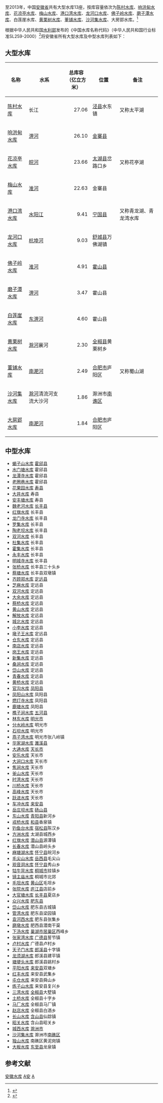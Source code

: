 至2013年，中国[[安徽省|安徽省]]共有大型水库13座，按库容量依次为[[陈村水库|陈村水库]]、[[响洪甸水库|响洪甸水库]]、[[花凉亭水库|花凉亭水库]]、[[梅山水库|梅山水库]]、[[港口湾水库|港口湾水库]]、[[龙河口水库|龙河口水库]]、[[佛子岭水库|佛子岭水库]]、[[磨子潭水库|磨子潭水库]]、白莲崖水库、[[黄栗树水库|黄栗树水库]]、[[董铺水库|董铺水库]]、[[沙河集水库|沙河集水库]]、大房郢水库。<ref name="2013年大型水库一览表">{{cite web |url=http://www.waterinfo.com.cn/sltj/Document/49124/49124.html |title=2013年大型水库一览表 |accessdate=2010-04-12 |author= |publisher=水利部发展研究中心 |language=zh-hans |deadurl=yes |archiveurl=https://web.archive.org/web/20110830142957/http://www.waterinfo.com.cn/sltj/Document/49124/49124.html |archivedate=2011-08-30 }}</ref>

根据中华人民共和国[[水利部|水利部]]发布的《中国水库名称代码》（中华人民共和国行业标准SL259-2000）<ref>{{Cite web |url=http://www.tsdh.net/%E6%B0%B4%E5%88%A9%E6%96%87%E7%8C%AE%E6%B1%87%E7%BC%96/PDF%E6%96%87%E6%A1%A3/%E4%B8%AD%E5%9B%BD%E6%B0%B4%E5%BA%93%E5%90%8D%E7%A7%B0%E4%BB%A3%E7%A0%81.pdf |title=存档副本 |access-date=2021-09-07 |archive-date=2015-05-05 |archive-url=https://web.archive.org/web/20150505182029/http://www.tsdh.net/%E6%B0%B4%E5%88%A9%E6%96%87%E7%8C%AE%E6%B1%87%E7%BC%96/PDF%E6%96%87%E6%A1%A3/%E4%B8%AD%E5%9B%BD%E6%B0%B4%E5%BA%93%E5%90%8D%E7%A7%B0%E4%BB%A3%E7%A0%81.pdf |dead-url=yes }}</ref>将安徽省所有大型水库及中型水库列表如下：

== 大型水库 ==

{| class="wikitable sortable"
|-
!名称!!水系!!总库容<br/>（亿立方米）!!位置!!class="unsortable"|备注
|-
![[陈村水库|陈村水库]]
|长江
|align="right"|27.06
|[[泾县|泾县]]水东镇
|又称太平湖
|-
![[响洪甸水库|响洪甸水库]]
|[[淠河|淠河]]
|align="right"|26.10
|[[金寨县|金寨县]]
|
|-
![[花凉亭水库|花凉亭水库]]
|[[皖河|皖河]]
|align="right"|23.66
|[[太湖县|太湖县]]岔路口乡
|又称花亭湖
|-
![[梅山水库|梅山水库]]
|[[淮河|淮河]]
|align="right"|22.63
|金寨县
|
|-
![[港口湾水库|港口湾水库]]
|[[水阳江|水阳江]]
|align="right"|9.41
|[[宁国县|宁国县]]
|又称青龙湖、青龙湾水库
|-
![[龙河口水库|龙河口水库]]
|[[杭埠河|杭埠河]]
|align="right"|9.03
|[[舒城县|舒城县]]万佛湖镇
|
|-
![[佛子岭水库|佛子岭水库]]
|[[淮河|淮河]]
|align="right"|4.91
|[[霍山县|霍山县]]
|
|-
![[磨子潭水库|磨子潭水库]]
|[[淠河|淠河]]
|align="right"|3.47
|霍山县
|-
![[白莲崖水库|白莲崖水库]]
|[[东淠河|东淠河]]
|align="right"|4.60
|霍山县
|
|-
![[黄栗树水库|黄栗树水库]]
|[[滁河|滁河]]襄河
|align="right"|2.30
|[[全椒县|全椒县]]黄栗树乡
|
|-
![[董铺水库|董铺水库]]
|[[南淝河|南淝河]]
|align="right"|2.49
|[[合肥市|合肥市]]庐阳区
|又称蜀山湖
|-
![[沙河集水库|沙河集水库]]
|[[滁河|滁河]]清流河支流大沙河
|align="right"|1.86
|滁洲市[[南谯区|南谯区]]
|
|-
![[大房郢水库|大房郢水库]]
|[[南淝河|南淝河]]
|align="right"|1.84
|[[合肥市|合肥市]]庐阳区
|
|}

== 中型水库 ==
*[[蝎子山水库|蝎子山水库]] [[霍邱县|霍邱县]]
*[[水门塘水库|水门塘水库]] 霍邱县
*[[龙潭寺水库|龙潭寺水库]] 霍邱县
*[[老圈巷水库|老圈巷水库]] 霍邱县
*[[花果园水库|花果园水库]] [[寿县|寿县]]
*[[大井水库|大井水库]] 寿县
*[[安丰塘水库|安丰塘水库]] 寿县
*[[魏老河水库|魏老河水库]] [[长丰县|长丰县]]
*[[红旗水库|红旗水库]] 长丰县
*[[龙门寺水库|龙门寺水库]] 长丰县
*[[罗集水库|罗集水库]] 长丰县
*[[陶老坝水库|陶老坝水库]] 长丰县
*[[双河水库|双河水库]] 长丰县
*[[杜集水库|杜集水库]] 长丰县
*[[霍集水库|霍集水库]] 长丰县
*[[永丰水库|永丰水库]] 长丰县
*[[明城寺水库|明城寺水库]] 长丰县
*[[张桥水库|张桥水库]] 长丰县三十头乡
*[[蔡塘水库|蔡塘水库]] 长丰县双墩镇
*[[齐顾郑水库|齐顾郑水库]] [[定远县|定远县]]
*[[芝麻水库|芝麻水库]] 定远县
*[[双河水库|双河水库]] 定远县
*[[大余水库|大余水库]] 定远县
*[[蔡桥水库|蔡桥水库]] 定远县
*[[黄山水库|黄山水库]] 定远县
*[[解放水库|解放水库]] 定远县
*[[城北水库|城北水库]] 定远县
*[[小李水库|小李水库]] 定远县
*[[墩子王水库|墩子王水库]] 定远县
*[[仓东水库|仓东水库]] 定远县
*[[南店水库|南店水库]] 定远县
*[[岗王水库|岗王水库]] 定远县
*[[新集水库|新集水库]] 定远县
*[[桑涧水库|桑涧水库]] 定远县
*[[岱山水库|岱山水库]] 定远县
*[[青春水库|青春水库]] 定远县
*[[黄桥水库|黄桥水库]] 定远县
*[[官沟水库|官沟水库]] [[凤阳县|凤阳县]]
*[[凤阳山水库|凤阳山水库]] 凤阳县
*[[燃灯寺水库|燃灯寺水库]] 凤阳县
*[[鹿塘水库|鹿塘水库]] 凤阳县
*[[樵子涧水库|樵子涧水库]] [[五河县|五河县]]
*[[林东水库|林东水库]] [[明光市|明光市]]
*[[分水岭水库|分水岭水库]] 明光市
*[[石坝水库|石坝水库]] 明光市
*[[燕子湾水库|燕子湾水库]] 明光市张八岭镇
*[[华家湖水库|华家湖水库]] [[濉溪县|濉溪县]]
*[[大通水库|大通水库]] [[天长市|天长市]]
*[[安乐水库|安乐水库]] 天长市
*[[大涧口水库|大涧口水库]] 天长市
*[[焦涧水库|焦涧水库]] 天长市
*[[釜山水库|釜山水库]] 天长市
*[[时湾水库|时湾水库]] 天长市
*[[川桥水库|川桥水库]] 天长市
*[[高峰水库|高峰水库]] 天长市
*[[跃进水库|跃进水库]] 天长市
*[[车冲水库|车冲水库]] [[来安县|来安县]]
*[[岳庄坝水库|岳庄坝水库]] [[砀山县|砀山县]]
*[[东山水库|东山水库]] [[青阳县|青阳县]]新河乡
*[[戎桥水库|戎桥水库]] [[和县|和县]]香泉镇
*[[钓鱼台水库|钓鱼台水库]] [[宿松县|宿松县]]陈汉乡
*[[方洲水库|方洲水库]] 太湖县城西乡
*[[红旗水库|红旗水库]] [[潜山县|潜山县]]源潭镇
*[[长春水库|长春水库]] 潜山县岭头乡
*[[麻塘湖水库|麻塘湖水库]] [[怀宁县|怀宁县]]皖河乡
*[[毛尖山水库|毛尖山水库]] [[岳西县|岳西县]]毛尖山
*[[观音洞水库|观音洞水库]] [[怀宁县|怀宁县]]秀山乡
*[[牯牛背水库|牯牛背水库]] [[桐城市|桐城市]]挂镇乡
*[[镜主庙水库|镜主庙水库]] 桐城市北郊
*[[毛坦水库|毛坦水库]] [[黄山区|黄山区]]毛坦乡
*[[张院水库|张院水库]] [[庐江县|庐江县]]店前乡
*[[大官塘水库|大官塘水库]] [[长丰县|长丰县]]夏店乡
*[[众兴水库|众兴水库]] [[肥东县|肥东县]]
*[[岱山水库|岱山水库]] 肥东县古城镇
*[[管湾水库|管湾水库]] 肥东县梁园镇
*[[袁河西水库|袁河西水库]] 肥东县张集乡
*[[磨墩水库|磨墩水库]] 肥西县潜南干渠
*[[下汤水库|下汤水库]] [[巢湖市|巢湖市]][[居巢区|居巢区]]西峰乡
*[[张家湾水库|张家湾水库]] [[广德县|广德县]]誓节镇
*[[卢村水库|卢村水库]] 广德县卢村乡
*[[天子门水库|天子门水库]] [[郎溪县|郎溪县]]十字镇
*[[龙须湖水库|龙须湖水库]] 郎溪县建平镇
*[[塘埂头水库|塘埂头水库]] 郎溪县姚村乡
*[[平阳水库|平阳水库]] [[来安县|来安县]]双塘乡
*[[红丰水库|红丰水库]] 来安县武集乡
*[[屯仓水库|屯仓水库]] 来安县舜山乡
*[[练子山水库|练子山水库]] 来安县复兴乡
*[[三湾水库|三湾水库]] [[全椒县|全椒县]]大墅镇
*[[土桥水库|土桥水库]] 全椒县十字乡
*[[马厂水库|马厂水库]] 全椒县马厂镇
*[[赵店水库|赵店水库]] 全椒县白酒乡
*[[长山水库|长山水库]] [[含山县|含山县]]仙踪镇
*[[昭关水库|昭关水库]] 含山县昭关乡
*[[城西水库|城西水库]] [[滁洲市|滁洲市]]
*[[沙河集水库|沙河集水库]] 滁洲市[[南礁区|南礁区]]
*[[独山水库|独山水库]] 南礁区黄泥岗镇
*[[大板水库|大板水库]] [[东至县|东至县]]龙泉镇

== 参考文献 ==
{{reflist}}
{{中国水库列表}}

[[Category:安徽水库|]]
[[Category:中国水库|A安]]
[[Category:中国水库列表|A]]